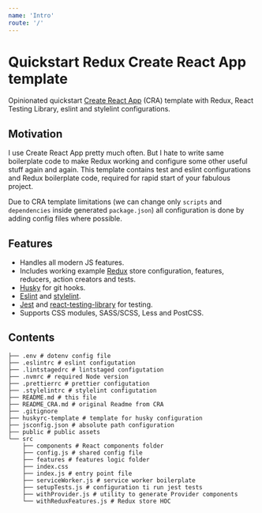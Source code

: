 ```yaml
---
name: 'Intro'
route: '/'
---
```


# Quickstart Redux Create React App template

Opinionated quickstart [Create React App](https://github.com/facebook/create-react-app) (CRA) template with Redux, React Testing Library, eslint and stylelint configurations.

## Motivation

I use Create React App pretty much often. But I hate to write same boilerplate code to make Redux working and configure some other useful stuff again and again. This template contains test and eslint configurations and Redux boilerplate code, required for rapid start of your fabulous project.

Due to CRA template limitations (we can change only `scripts` and `dependencies` inside generated `package.json`) all configuration is done by adding config files where possible.

## Features

- Handles all modern JS features.
- Includes working example [Redux](https://redux.js.org/) store configuration, features, reducers, action creators and tests.
- [Husky](https://github.com/typicode/husky) for git hooks.
- [Eslint](https://eslint.org/) and [stylelint](https://stylelint.io/).
- [Jest](https://jestjs.io/) and [react-testing-library](https://testing-library.com/docs/react-testing-library/intro) for testing.
- Supports CSS modules, SASS/SCSS, Less and PostCSS.

## Contents

```shell script
├── .env # dotenv config file
├── .eslintrc # eslint configutation
├── .lintstagedrc # lintstaged configutation
├── .nvmrc # required Node version
├── .prettierrc # prettier configutation
├── .stylelintrc # stylelint configutation
├── README.md # this file
├── README_CRA.md # original Readme from CRA
├── .gitignore
├── huskyrc-template # template for husky configuration
├── jsconfig.json # absolute path configuration
├── public # public assets
└── src
    ├── components # React components folder
    ├── config.js # shared config file
    ├── features # features logic folder
    ├── index.css
    ├── index.js # entry point file
    ├── serviceWorker.js # service worker boilerplate
    ├── setupTests.js # configuration ti run jest tests
    ├── withProvider.js # utility to generate Provider components
    └── withReduxFeatures.js # Redux store HOC
```